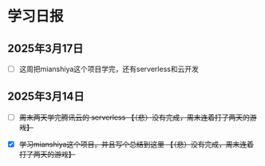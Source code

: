 # 学习日报

## 2025年3月17日
- [ ] 这周把mianshiya这个项目学完，还有serverless和云开发

## 2025年3月14日 
- [ ] ~~周末两天学完腾讯云的 serverless  【（悲）没有完成，周末连着打了两天的游戏】~~
- [x] ~~学习mianshiya这个项目。并且写个总结到这里 【（悲）没有完成，周末连着打了两天的游戏】~~

